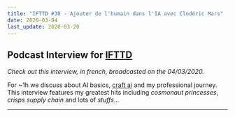 ```yaml
---
title: "IFTTD #30 - Ajouter de l'humain dans l'IA avec Clodéric Mars"
date: 2020-03-04
last_update: 2020-03-20
---
```



## Podcast Interview for [IFTTD](https://ifttd.io/)

_Check out this interview, in french, broadcasted on the 04/03/2020._

For ~1h we discuss about AI basics, [craft ai](https://www.craft.ai)
and my professional journey. This interview features my greatest hits
including _cosmonaut princesses_, _crisps supply chain_ and lots of _stuffs_...

---

<Audio
  title="IFTTD #30 - Ajouter de l'humain dans l'IA avec Clodéric Mars"
  src="https://rss.art19.com/episodes/374ccbfb-5ddb-4410-ad7a-d35ad09973e3.mp3"
  href="https://ifttd.io/30-ajouter-de-lhumain-dans-de-lia-cloderic-mars/"
/>
